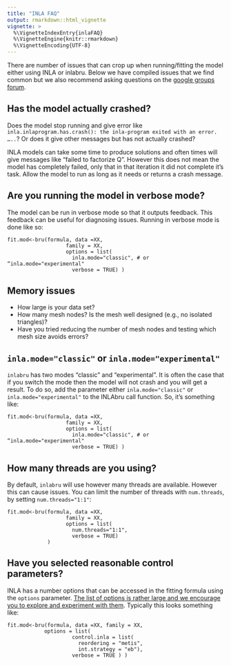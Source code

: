 ```yaml
---
title: "INLA FAQ"
output: rmarkdown::html_vignette
vignette: >
  %\VignetteIndexEntry{inlaFAQ}
  %\VignetteEngine{knitr::rmarkdown}
  %\VignetteEncoding{UTF-8}
---
```


There are number of issues that can crop up when running/fitting the model either using INLA or inlabru. Below we have compiled issues that we find common but we also recommend asking questions on the [google groups forum](https://groups.google.com/g/r-inla-discussion-group).

## Has the model actually crashed?

Does the model stop running and give error like `inla.inlaprogram.has.crash(): the inla-program exited with an error. …..`? Or does it give other messages but has not actually crashed?

INLA models can take some time to produce solutions and often times will give messages like "failed to factorize Q". However this does not mean the model has completely failed, only that in that iteration it did not complete it's task. Allow the model to run as long as it needs or returns a crash message.

## Are you running the model in verbose mode?

The model can be run in verbose mode so that it outputs feedback. This feedback can be useful for diagnosing issues. Running in verbose mode is done like so:

```{rerror=TRUE,message=FALSE,warning=FALSE}
fit.mod<-bru(formula, data =XX,
                   family = XX,
                   options = list(
                     inla.mode="classic", # or “inla.mode="experimental"
                     verbose = TRUE) )
```

## Memory issues
- How large is your data set?
- How many mesh nodes? Is the mesh well designed (e.g., no isolated triangles)?
- Have you tried reducing the number of mesh nodes and testing which mesh size avoids errors?
 

## `inla.mode="classic"` or `inla.mode="experimental"`

`inlabru` has two modes "classic" and "experimental". It is often the case that if you switch the mode then the model will not crash and you will get a result. To do so, add the parameter either `inla.mode="classic"` or `inla.mode="experimental"` to the INLAbru call function. So, it’s something like:

```{rerror=TRUE,message=FALSE,warning=FALSE}
fit.mod<-bru(formula, data =XX,
                   family = XX,
                   options = list(
                     inla.mode="classic", # or “inla.mode="experimental"
                     verbose = TRUE) )
```

## How many threads are you using?

By default, `inlabru` will use however many threads are available. However this can cause issues. You can limit the number of threads with `num.threads`, by setting `num.threads="1:1"`:

```{rerror=TRUE,message=FALSE,warning=FALSE}
fit.mod<-bru(formula, data =XX,
                   family = XX,
                   options = list(
                     num.threads="1:1", 
                     verbose = TRUE) 
             )
```

## Have you selected reasonable control parameters?

INLA has a number options that can be accessed in the fitting formula using the `options` parameter. [The list of options is rather large and we encourage you to explore and experiment with them](https://www.rdocumentation.org/packages/inlabru/versions/2.9.0/topics/bru_options). Typically this looks something like:

```{rerror=TRUE,message=FALSE,warning=FALSE}
fit.mod<-bru(formula, data =XX, family = XX,
            options = list(
                     control.inla = list(
                       reordering = "metis",
                       int.strategy = "eb"),
                     verbose = TRUE ) )
```
